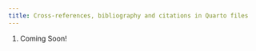 ```yaml
---
title: Cross-references, bibliography and citations in Quarto files
---
```


::: {.callout-note title="Learning Objectives"}
1.  Coming Soon!
:::